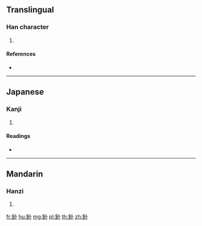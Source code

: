 {{character info/new}}
==Translingual==

===Han character===
{{Han char|rn=167|rad=金|as=03|sn=11|four=|canj=CF,XXCF}}

# {{defn|Han|sort=金03}}

====References====
* {{Han ref|kx=1296.150|dkj=40174|dj=1800.020|hdz=64171.080|uh=91E5|ud=37349}}

----

==Japanese==

===Kanji===
{{ja-kanji|grade=|rs=金03}}

# {{defn|lang=ja|sort=金03}}

====Readings====
* {{ja-readings|on=[[しょう]] (shō)|kun=[[よいかね]] (yoikane), [[よい]] (yoi), [[みめよい]] (mimeyoi), [[するどい]] (surudoi), [[こまか]] (komaka), [[かまか]] (kamaka)}}

----

==Mandarin==

===Hanzi===
{{cmn-hanzi|pin=[[fǎn]] ([[fan3]]), [[fàn]] ([[fan4]]), [[qiǎo]] ([[qiao3]])|wg=fan<sup>3</sup>, fan<sup>4</sup>, ch'iao<sup>3</sup>}}

# {{defn|lang=cmn|sort=金03}}

[[fr:釥]]
[[hu:釥]]
[[mg:釥]]
[[pl:釥]]
[[th:釥]]
[[zh:釥]]